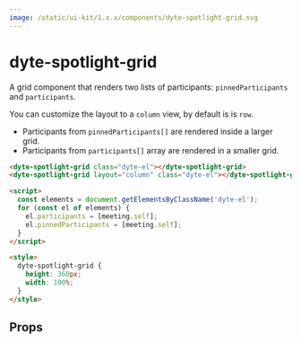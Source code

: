 ```yaml
---
image: /static/ui-kit/1.x.x/components/dyte-spotlight-grid.svg
---
```


# dyte-spotlight-grid

A grid component that renders two lists of participants: `pinnedParticipants`
and `participants`.

You can customize the layout to a `column` view, by default is is `row`.

- Participants from `pinnedParticipants[]` are rendered inside a larger grid.
- Participants from `participants[]` array are rendered in a smaller grid.

```html
<dyte-spotlight-grid class="dyte-el"></dyte-spotlight-grid>
<dyte-spotlight-grid layout="column" class="dyte-el"></dyte-spotlight-grid>

<script>
  const elements = document.getElementsByClassName('dyte-el');
  for (const el of elements) {
    el.participants = [meeting.self];
    el.pinnedParticipants = [meeting.self];
  }
</script>

<style>
  dyte-spotlight-grid {
    height: 360px;
    width: 100%;
  }
</style>
```

## Props

<PropsTable of="dyte-spotlight-grid" />
